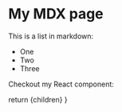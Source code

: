 
# My MDX page

This is a list in markdown:

- One
- Two
- Three

Checkout my React component:


  return <Container>{children}</Container>
}
